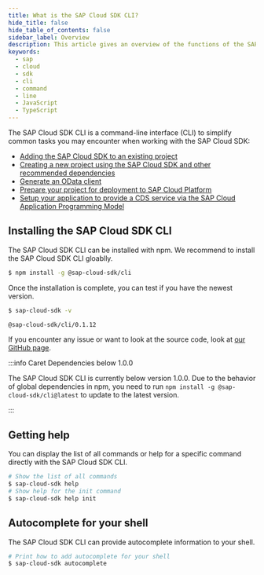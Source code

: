 ```yaml
---
title: What is the SAP Cloud SDK CLI?
hide_title: false
hide_table_of_contents: false
sidebar_label: Overview
description: This article gives an overview of the functions of the SAP Cloud SDK CLI and how to install it.
keywords:
  - sap
  - cloud
  - sdk
  - cli
  - command
  - line
  - JavaScript
  - TypeScript
---
```


The SAP Cloud SDK CLI is a command-line interface (CLI) to simplify common tasks you may encounter when working with the SAP Cloud SDK:

- [Adding the SAP Cloud SDK to an existing project](./init.mdx)
- [Creating a new project using the SAP Cloud SDK and other recommended dependencies](./init.mdx)
- [Generate an OData client](./generator.mdx)
- [Prepare your project for deployment to SAP Cloud Platform](./package.mdx)
- [Setup your application to provide a CDS service via the SAP Cloud Application Programming Model](./cds.mdx)

## Installing the SAP Cloud SDK CLI

The SAP Cloud SDK CLI can be installed with npm.
We recommend to install the SAP Cloud SDK CLI gloablly.

```bash
$ npm install -g @sap-cloud-sdk/cli
```

Once the installation is complete, you can test if you have the newest version.

```bash
$ sap-cloud-sdk -v

@sap-cloud-sdk/cli/0.1.12
```

If you encounter any issue or want to look at the source code, look at [our GitHub page](https://github.com/SAP/cloud-sdk-cli).

:::info Caret Dependencies below 1.0.0

The SAP Cloud SDK CLI is currently below version 1.0.0.
Due to the behavior of global dependencies in npm, you need to run `npm install -g @sap-cloud-sdk/cli@latest` to update to the latest version.

:::

## Getting help

You can display the list of all commands or help for a specific command directly with the SAP Cloud SDK CLI.

```bash
# Show the list of all commands
$ sap-cloud-sdk help
# Show help for the init command
$ sap-cloud-sdk help init
```

## Autocomplete for your shell

The SAP Cloud SDK CLI can provide autocomplete information to your shell.

```bash
# Print how to add autocomplete for your shell
$ sap-cloud-sdk autocomplete
```
